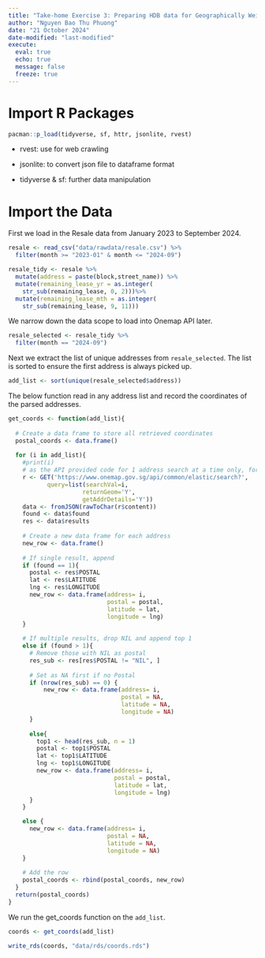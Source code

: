 ```yaml
---
title: "Take-home Exercise 3: Preparing HDB data for Geographically Weighted Predictive Model"
author: "Nguyen Bao Thu Phuong"
date: "21 October 2024" 
date-modified: "last-modified"
execute:
  eval: true
  echo: true
  message: false
  freeze: true
---
```


# Import R Packages

```r
pacman::p_load(tidyverse, sf, httr, jsonlite, rvest)
```

-   rvest: use for web crawling

-   jsonlite: to convert json file to dataframe format

-   tidyverse & sf: further data manipulation

# Import the Data

First we load in the Resale data from January 2023 to September 2024.

```r
resale <- read_csv("data/rawdata/resale.csv") %>%
  filter(month >= "2023-01" & month <= "2024-09")
```

```r
resale_tidy <- resale %>%
  mutate(address = paste(block,street_name)) %>%
  mutate(remaining_lease_yr = as.integer(
    str_sub(remaining_lease, 0, 2)))%>%
  mutate(remaining_lease_mth = as.integer(
    str_sub(remaining_lease, 9, 11)))
```

We narrow down the data scope to load into Onemap API later.

```r
resale_selected <- resale_tidy %>%
  filter(month == "2024-09")
```

Next we extract the list of unique addresses from `resale_selected`. The list is sorted to ensure the first address is always picked up.

```r
add_list <- sort(unique(resale_selected$address))
```

The below function read in any address list and record the coordinates of the parsed addresses.

```r
get_coords <- function(add_list){
  
  # Create a data frame to store all retrieved coordinates
  postal_coords <- data.frame()
    
  for (i in add_list){
    #print(i)
    # as the API provided code for 1 address search at a time only, for pasrsing a list of addresses we use the common/elastic/search syntax as below
    r <- GET('https://www.onemap.gov.sg/api/common/elastic/search?',
           query=list(searchVal=i,
                     returnGeom='Y',
                     getAddrDetails='Y'))
    data <- fromJSON(rawToChar(r$content))
    found <- data$found
    res <- data$results
    
    # Create a new data frame for each address
    new_row <- data.frame()
    
    # If single result, append 
    if (found == 1){
      postal <- res$POSTAL 
      lat <- res$LATITUDE
      lng <- res$LONGITUDE
      new_row <- data.frame(address= i, 
                            postal = postal, 
                            latitude = lat, 
                            longitude = lng)
    }
    
    # If multiple results, drop NIL and append top 1
    else if (found > 1){
      # Remove those with NIL as postal
      res_sub <- res[res$POSTAL != "NIL", ]
      
      # Set as NA first if no Postal
      if (nrow(res_sub) == 0) {
          new_row <- data.frame(address= i, 
                                postal = NA, 
                                latitude = NA, 
                                longitude = NA)
      }
      
      else{
        top1 <- head(res_sub, n = 1)
        postal <- top1$POSTAL 
        lat <- top1$LATITUDE
        lng <- top1$LONGITUDE
        new_row <- data.frame(address= i, 
                              postal = postal, 
                              latitude = lat, 
                              longitude = lng)
      }
    }

    else {
      new_row <- data.frame(address= i, 
                            postal = NA, 
                            latitude = NA, 
                            longitude = NA)
    }
    
    # Add the row
    postal_coords <- rbind(postal_coords, new_row)
  }
  return(postal_coords)
}
```

We run the get_coords function on the `add_list`.

```r
coords <- get_coords(add_list)
```

```r
write_rds(coords, "data/rds/coords.rds")
```
